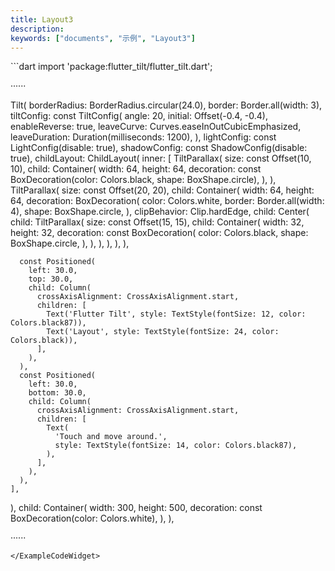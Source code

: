 ```yaml
---
title: Layout3
description:
keywords: ["documents", "示例", "Layout3"]
---
```


<ExampleCodeWidget name="Layout3Demo" height={1150}>
```dart
import 'package:flutter_tilt/flutter_tilt.dart';

······

Tilt(
  borderRadius: BorderRadius.circular(24.0),
  border: Border.all(width: 3),
  tiltConfig: const TiltConfig(
    angle: 20,
    initial: Offset(-0.4, -0.4),
    enableReverse: true,
    leaveCurve: Curves.easeInOutCubicEmphasized,
    leaveDuration: Duration(milliseconds: 1200),
  ),
  lightConfig: const LightConfig(disable: true),
  shadowConfig: const ShadowConfig(disable: true),
  childLayout: ChildLayout(
    inner: [
      TiltParallax(
        size: const Offset(10, 10),
        child: Container(
          width: 64,
          height: 64,
          decoration: const BoxDecoration(color: Colors.black, shape: BoxShape.circle),
        ),
      ),
      TiltParallax(
        size: const Offset(20, 20),
        child: Container(
          width: 64,
          height: 64,
          decoration: BoxDecoration(
            color: Colors.white,
            border: Border.all(width: 4),
            shape: BoxShape.circle,
          ),
          clipBehavior: Clip.hardEdge,
          child: Center(
            child: TiltParallax(
              size: const Offset(15, 15),
              child: Container(
                width: 32,
                height: 32,
                decoration: const BoxDecoration(
                  color: Colors.black,
                  shape: BoxShape.circle,
                ),
              ),
            ),
          ),
        ),
      ),

      const Positioned(
        left: 30.0,
        top: 30.0,
        child: Column(
          crossAxisAlignment: CrossAxisAlignment.start,
          children: [
            Text('Flutter Tilt', style: TextStyle(fontSize: 12, color: Colors.black87)),
            Text('Layout', style: TextStyle(fontSize: 24, color: Colors.black)),
          ],
        ),
      ),
      const Positioned(
        left: 30.0,
        bottom: 30.0,
        child: Column(
          crossAxisAlignment: CrossAxisAlignment.start,
          children: [
            Text(
              'Touch and move around.',
              style: TextStyle(fontSize: 14, color: Colors.black87),
            ),
          ],
        ),
      ),
    ],
  ),
  child: Container(
    width: 300,
    height: 500,
    decoration: const BoxDecoration(color: Colors.white),
  ),
),

······
```
</ExampleCodeWidget>
